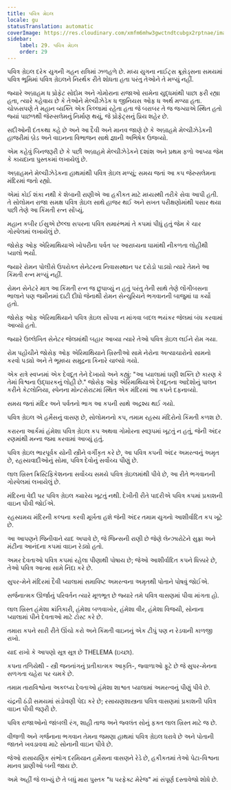 ```yaml
---
title: પવિત્ર ગ્રેઇલ
locale: gu
statusTranslation: automatic
coverImage: https://res.cloudinary.com/xmfm6mhw3gwctndtcubgx2rptnae/image/upload/v1741354419/small_cover_la_gran_rebelion_28716e29d2.webp
sidebar:
    label: 29. પવિત્ર ગ્રેઇલ
    order: 29
---
```

પવિત્ર ગ્રેઇલ દરેક યુગની ગહન રાત્રિમાં ઝળહળે છે. મધ્ય યુગના નાઈટ્સ ક્રૂસેડ્સના સમયમાં પવિત્ર ભૂમિમાં પવિત્ર ગ્રેઇલને નિરર્થક રીતે શોધતા હતા પરંતુ તેઓને તે મળ્યું નહીં.

જ્યારે અબ્રાહમ ધ પ્રોફેટ સોદોમ અને ગોમોરાના રાજાઓ સામેના યુદ્ધમાંથી પાછા ફરી રહ્યા હતા, ત્યારે કહેવાય છે કે તેઓને મેલ્ચીઝેડેક ધ જીનિયસ ઓફ ધ અર્થ મળ્યા હતા. ચોક્કસપણે તે મહાન વ્યક્તિ એક કિલ્લામાં રહેતા હતા જે બરાબર તે જ જગ્યાએ સ્થિત હતો જ્યાં પાછળથી જેરુસલેમનું નિર્માણ થયું, જે પ્રોફેટ્સનું પ્રિય શહેર છે.

સદીઓની દંતકથા કહે છે અને આ દૈવી અને માનવ જાણે છે કે અબ્રાહમે મેલ્ચીઝેડેકની હાજરીમાં બ્રેડ અને વાઇનના વિભાજન સાથે જ્ઞાની અભિષેક ઉજવ્યો.

એમ કહેવું બિનજરૂરી છે કે પછી અબ્રાહમે મેલ્ચીઝેડેકને દશાંશ અને પ્રથમ ફળો આપ્યા જેમ કે કાયદાના પુસ્તકમાં લખાયેલું છે.

અબ્રાહમને મેલ્ચીઝેડેકના હાથમાંથી પવિત્ર ગ્રેઇલ મળ્યું; સમય જતાં આ કપ જેરુસલેમના મંદિરમાં જતો રહ્યો.

એમાં કોઈ શંકા નથી કે શેબાની રાણીએ આ હકીકત માટે મધ્યસ્થી તરીકે સેવા આપી હતી. તે સોલોમન રાજા સમક્ષ પવિત્ર ગ્રેઇલ સાથે હાજર થઈ અને સખત પરીક્ષણોમાંથી પસાર થયા પછી તેણે આ કિંમતી રત્ન સોંપ્યું.

મહાન કબીર ઈસુએ છેલ્લા સપરના પવિત્ર સમારંભમાં તે કપમાં પીધું હતું જેમ કે ચાર ગોસ્પેલમાં લખાયેલું છે.

જોસેફ ઓફ એરિમાથિયાએ ખોપરીના પર્વત પર આરાધ્યના ઘામાંથી નીકળતા લોહીથી પ્યાલો ભર્યો.

જ્યારે રોમન પોલીસે ઉપરોક્ત સેનેટરના નિવાસસ્થાન પર દરોડો પાડ્યો ત્યારે તેમને આ કિંમતી રત્ન મળ્યું નહીં.

રોમન સેનેટરે માત્ર આ કિંમતી રત્ન જ છુપાવ્યું ન હતું પરંતુ તેની સાથે તેણે લોંગીબસના ભાલાને પણ જમીનમાં દાટી દીધો જેનાથી રોમન સેન્ચુરિયને ભગવાનની બાજુમાં ઘા કર્યો હતો.

જોસેફ ઓફ એરિમાથિયાને પવિત્ર ગ્રેઇલ સોંપવા ન માંગવા બદલ ભયંકર જેલમાં બંધ કરવામાં આવ્યો હતો.

જ્યારે ઉલ્લેખિત સેનેટર જેલમાંથી બહાર આવ્યા ત્યારે તેઓ પવિત્ર ગ્રેઇલ લઈને રોમ ગયા.

રોમ પહોંચીને જોસેફ ઓફ એરિમાથિયાને ખ્રિસ્તીઓ સામે નેરોના અત્યાચારોનો સામનો કરવો પડ્યો અને તે ભૂમધ્ય સમુદ્રના કિનારે ચાલ્યો ગયો.

એક રાત્રે સ્વપ્નમાં એક દેવદૂત તેને દેખાયો અને કહ્યું: "આ પ્યાલામાં ઘણી શક્તિ છે કારણ કે તેમાં વિશ્વના ઉદ્ધારકનું લોહી છે." જોસેફ ઓફ એરિમાથિયાએ દેવદૂતના આદેશોનું પાલન કરીને કેટલોનિયા, સ્પેનના મોન્ટસેરાટમાં સ્થિત એક મંદિરમાં આ કપને દફનાવ્યો.

સમય જતાં મંદિર અને પર્વતનો ભાગ આ કપની સાથે અદ્રશ્ય થઈ ગયો.

પવિત્ર ગ્રેઇલ એ હર્મેસનું વાસણ છે, સોલોમનનો કપ, તમામ રહસ્ય મંદિરોનો કિંમતી કળશ છે.

કરારના આર્કમાં હંમેશા પવિત્ર ગ્રેઇલ કપ અથવા ગોમોરના સ્વરૂપમાં ખૂટતું ન હતું, જેની અંદર રણમાંથી મન્ના જમા કરવામાં આવ્યું હતું.

પવિત્ર ગ્રેઇલ ભારપૂર્વક યોની સ્ત્રીને વર્ગીકૃત કરે છે, આ પવિત્ર કપની અંદર અમરત્વનું અમૃત છે, રહસ્યવાદીઓનું સોમા, પવિત્ર દેવોનું સર્વોચ્ચ પીણું છે.

લાલ ખ્રિસ્ત ક્રિસ્ટિફિકેશનના સર્વોચ્ચ સમયે પવિત્ર ગ્રેઇલમાંથી પીવે છે, આ રીતે ભગવાનની ગોસ્પેલમાં લખાયેલું છે.

મંદિરના વેદી પર પવિત્ર ગ્રેઇલ ક્યારેય ખૂટતું નથી. દેખીતી રીતે પાદરીએ પવિત્ર કપમાં પ્રકાશની વાઇન પીવી જોઈએ.

રહસ્યમય મંદિરની કલ્પના કરવી મૂર્ખતા હશે જેની અંદર તમામ યુગનો આશીર્વાદિત કપ ખૂટે છે.

આ આપણને જિનીવાને યાદ અપાવે છે, જે જિન્સની રાણી છે જેણે લેન્ઝારોટેને સુફ્રા અને મંટીના આનંદના કપમાં વાઇન રેડ્યો હતો.

અમર દેવતાઓ પવિત્ર કપમાં રહેલા પીણાથી પોષાય છે; જેઓ આશીર્વાદિત કપને ધિક્કારે છે, તેઓ પવિત્ર આત્મા સામે નિંદા કરે છે.

સુપર-મેને મંદિરમાં દૈવી પ્યાલામાં સમાવિષ્ટ અમરત્વના અમૃતથી પોતાને પોષવું જોઈએ.

સર્જનાત્મક ઊર્જાનું પરિવર્તન ત્યારે મૂળભૂત છે જ્યારે તમે પવિત્ર વાસણમાં પીવા માંગતા હો.

લાલ ખ્રિસ્ત હંમેશા ક્રાંતિકારી, હંમેશા બળવાખોર, હંમેશા વીર, હંમેશા વિજયી, સોનાના પ્યાલામાં પીને દેવતાઓ માટે ટોસ્ટ કરે છે.

તમારા કપને સારી રીતે ઊંચો કરો અને કિંમતી વાઇનનું એક ટીપું પણ ન રેડવાની કાળજી રાખો.

યાદ રાખો કે આપણો સૂત્ર સૂત્ર છે THELEMA (ઇચ્છા).

કપના તળિયેથી - સ્ત્રી જનનાંગનું પ્રતીકાત્મક આકૃતિ-, જ્વાળાઓ ફૂટે છે જે સુપર-મેનના સળગતા ચહેરા પર ચમકે છે.

તમામ તારાવિશ્વોના અકલ્પ્ય દેવતાઓ હંમેશા શાશ્વત પ્યાલામાં અમરત્વનું પીણું પીવે છે.

ચંદ્રની ઠંડી સમયમાં સંડોવણી પેદા કરે છે; રસાયણશાસ્ત્રના પવિત્ર વાસણમાં પ્રકાશની પવિત્ર વાઇન પીવી જરૂરી છે.

પવિત્ર રાજાઓનો જાંબલી રંગ, શાહી તાજ અને જ્વલંત સોનું ફક્ત લાલ ખ્રિસ્ત માટે જ છે.

વીજળી અને ગર્જનાના ભગવાન તેમના જમણા હાથમાં પવિત્ર ગ્રેઇલ ધરાવે છે અને પોતાની જાતને ખવડાવવા માટે સોનાની વાઇન પીવે છે.

જેઓ રાસાયણિક સંભોગ દરમિયાન હર્મેસના વાસણને રેડે છે, હકીકતમાં તેઓ પેટા-વિશ્વના માનવ પ્રાણીઓ બની જાય છે.

અમે અહીં જે લખ્યું છે તે બધું મારા પુસ્તક "ધ પરફેક્ટ મેરેજ" માં સંપૂર્ણ દસ્તાવેજો શોધે છે.

